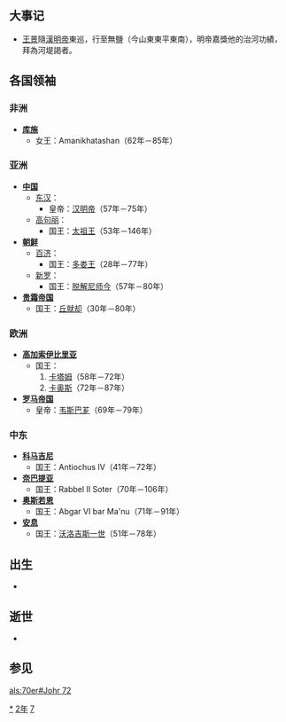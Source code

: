{{yearTOC|72|东汉'''[[永平_(汉明帝)|永平]]十五年'''}}

== 大事记 ==
*[[王景_(東漢)|王景]]隨[[漢明帝|漢明帝]]東巡，行至無鹽（今山東東平東南），明帝嘉獎他的治河功績，拜為河堤謁者。
== 各国领袖 ==
=== 非洲 ===
*'''[[库施|库施]]'''
**女王：Amanikhatashan（62年－85年）

=== 亚洲 ===
*'''[[中国|中国]]'''
**[[东汉|东汉]]：
***皇帝：[[汉明帝|汉明帝]]（57年－75年）
**[[高句丽|高句丽]]：
***国王：[[太祖王|太祖王]]（53年－146年）
*'''[[古朝鮮|朝鲜]]'''
**[[百济|百济]]：
***国王：[[多娄王|多娄王]]（28年－77年）
**[[新罗|新罗]]：
***国王：[[脱解尼师今|脱解尼师今]]（57年－80年）
*'''[[贵霜帝国|贵霜帝国]]'''
**国王：[[丘就却|丘就却]]（30年－80年）

=== 欧洲 ===
*'''[[高加索伊比里亚|高加索伊比里亚]]'''
**国王：
**#[[卡塔姆|卡塔姆]]（58年－72年）
**#[[卡奥斯|卡奥斯]]（72年－87年）
*'''[[罗马帝国|罗马帝国]]'''
**皇帝：[[韦斯巴芗|韦斯巴芗]]（69年－79年）

=== 中东 ===
*'''[[科马吉尼|科马吉尼]]'''
**国王：Antiochus IV（41年－72年）
*'''[[奈巴提亚|奈巴提亚]]'''
**国王：Rabbel II Soter（70年－106年）
*'''[[奥斯若恩|奥斯若恩]]'''
**国王：Abgar VI bar Ma'nu（71年－91年）
*'''[[安息_(国家)|安息]]''' 
**国王：[[沃洛吉斯一世|沃洛吉斯一世]]（51年－78年）
== 出生 ==
*

== 逝世 ==
*

== 参见 ==
{{Wikisource year mention}}

[[Category:72年|*]]
[[Category:70年代|2年]]
[[Category:1世纪各年|7]]

[[als:70er#Johr_72|als:70er#Johr 72]]